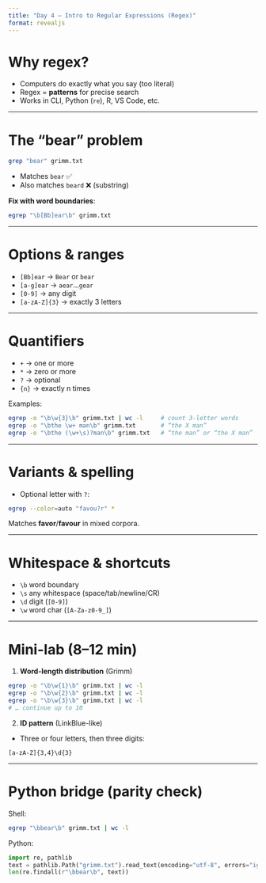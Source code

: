 ```yaml
---
title: "Day 4 — Intro to Regular Expressions (Regex)"
format: revealjs
---
```


# Why regex?
- Computers do exactly what you say (too literal)
- Regex = **patterns** for precise search
- Works in CLI, Python (`re`), R, VS Code, etc.

---

# The “bear” problem
```bash
grep "bear" grimm.txt
```
- Matches `bear` ✅
- Also matches `beard` ❌ (substring)

**Fix with word boundaries**:
```bash
egrep "\b[Bb]ear\b" grimm.txt
```

---

# Options & ranges
- `[Bb]ear` → `Bear` or `bear`
- `[a-g]ear` → `aear`…`gear`
- `[0-9]` → any digit
- `[a-zA-Z]{3}` → exactly 3 letters

---

# Quantifiers
- `+` → one or more
- `*` → zero or more
- `?` → optional
- `{n}` → exactly n times

Examples:
```bash
egrep -o "\b\w{3}\b" grimm.txt | wc -l     # count 3-letter words
egrep -o "\bthe \w+ man\b" grimm.txt       # “the X man”
egrep -o "\bthe (\w+\s)?man\b" grimm.txt   # “the man” or “the X man”
```

---

# Variants & spelling
- Optional letter with `?`:
```bash
egrep --color=auto "favou?r" *
```
Matches **favor**/**favour** in mixed corpora.

---

# Whitespace & shortcuts
- `\b` word boundary
- `\s` any whitespace (space/tab/newline/CR)
- `\d` digit (`[0-9]`)
- `\w` word char (`[A-Za-z0-9_]`)

---

# Mini-lab (8–12 min)
1) **Word-length distribution** (Grimm)
```bash
egrep -o "\b\w{1}\b" grimm.txt | wc -l
egrep -o "\b\w{2}\b" grimm.txt | wc -l
egrep -o "\b\w{3}\b" grimm.txt | wc -l
# … continue up to 10
```

2) **ID pattern** (LinkBlue-like)
- Three or four letters, then three digits:
```
[a-zA-Z]{3,4}\d{3}
```

---

# Python bridge (parity check)
Shell:
```bash
egrep "\bbear\b" grimm.txt | wc -l
```

Python:
```python
import re, pathlib
text = pathlib.Path("grimm.txt").read_text(encoding="utf-8", errors="ignore")
len(re.findall(r"\bbear\b", text))
```
